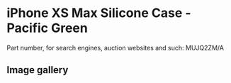 
# iPhone XS Max Silicone Case - Pacific Green

Part number, for search engines, auction websites and such: MUJQ2ZM/A

## Image gallery

<div style={{ width: "768px" }}>
  <GalleryComponent
    images={[
      {
        original: "/everysource/MUJQ2.webp",
        thumbnail: "/everypreview/MUJQ2.webp",
      },
      {
        original: "/everysource/MUJQ2_AV1_GOLD.webp",
        thumbnail: "/everypreview/MUJQ2_AV1_GOLD.webp",
      },
      {
        original: "/everysource/MUJQ2_AV1_SILVER.webp",
        thumbnail: "/everypreview/MUJQ2_AV1_SILVER.webp",
      },
      {
        original: "/everysource/MUJQ2_AV1_SPACE_GRAY.webp",
        thumbnail: "/everypreview/MUJQ2_AV1_SPACE_GRAY.webp",
      },
      {
        original: "/everysource/MUJQ2_AV2.webp",
        thumbnail: "/everypreview/MUJQ2_AV2.webp",
      }
    ]}
  />
</div>